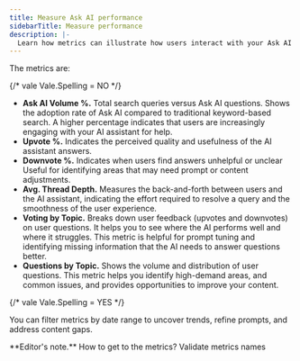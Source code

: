 ```yaml
---
title: Measure Ask AI performance
sidebarTitle: Measure performance
description: |-
  Learn how metrics can illustrate how users interact with your Ask AI assistant so you can optimize their experience.
---
```


The metrics are:

{/* vale Vale.Spelling = NO */}

- **Ask AI Volume %.**  Total search queries versus Ask AI questions. Shows the adoption rate of Ask AI compared to traditional keyword-based search. A higher percentage indicates that users are increasingly engaging with your AI assistant for help.
- **Upvote %.** Indicates the perceived quality and usefulness of the AI assistant answers.
- **Downvote %.** Indicates when users find answers unhelpful or unclear Useful for identifying areas that may need prompt or content adjustments.
- **Avg. Thread Depth.** Measures the back-and-forth between users and the AI assistant, indicating the effort required to resolve a query and the smoothness of the user experience.
- **Voting by Topic.** Breaks down user feedback (upvotes and downvotes) on user questions. It helps you to see where the AI performs well and where it struggles. This metric is helpful for prompt tuning and identifying missing information that the AI needs to answer questions better.
- **Questions by Topic.** Shows the volume and distribution of user questions. This metric helps you identify high-demand areas, and common issues, and provides opportunities to improve your content.

{/* vale Vale.Spelling = YES */}

You can filter metrics by date range to uncover trends, refine prompts, and address content gaps.

<Note>
    **Editor's note.**
    How to get to the metrics?
    Validate metrics names
</Note>